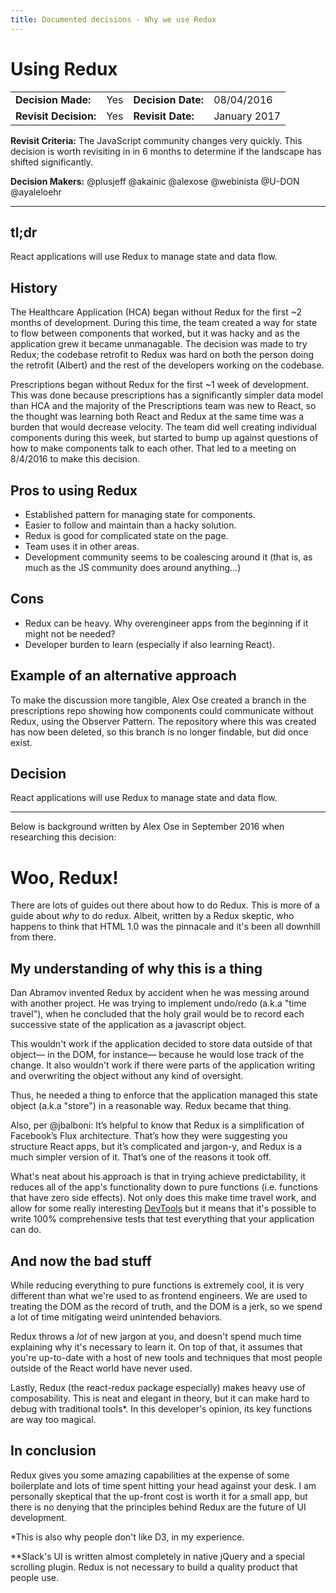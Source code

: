 ```yaml
---
title: Documented decisions - Why we use Redux
---
```


# Using Redux

|                       |     |                    |              |
| --------------------- | --- | ------------------ | ------------ |
| **Decision Made:**    | Yes | **Decision Date:** | 08/04/2016   |
| **Revisit Decision:** | Yes | **Revisit Date:**  | January 2017 |

**Revisit Criteria:** The JavaScript community changes very quickly. This decision is worth revisiting in in 6 months to determine if the landscape has shifted significantly.

**Decision Makers:** @plusjeff @akainic @alexose @webinista @U-DON @ayaleloehr

---

## tl;dr

React applications will use Redux to manage state and data flow.

## History

The Healthcare Application (HCA) began without Redux for the first ~2 months of development. During this time, the team created a way for state to flow between components that worked, but it was hacky and as the application grew it became unmanagable. The decision was made to try Redux; the codebase retrofit to Redux was hard on both the person doing the retrofit (Albert) and the rest of the developers working on the codebase.

Prescriptions began without Redux for the first ~1 week of development. This was done because prescriptions has a significantly simpler data model than HCA and the majority of the Prescriptions team was new to React, so the thought was learning both React and Redux at the same time was a burden that would decrease velocity. The team did well creating individual components during this week, but started to bump up against questions of how to make components talk to each other. That led to a meeting on 8/4/2016 to make this decision.

## Pros to using Redux

- Established pattern for managing state for components.
- Easier to follow and maintain than a hacky solution.
- Redux is good for complicated state on the page.
- Team uses it in other areas.
- Development community seems to be coalescing around it (that is, as much as the JS community does around anything...)

## Cons

- Redux can be heavy. Why overengineer apps from the beginning if it might not be needed?
- Developer burden to learn (especially if also learning React).

## Example of an alternative approach

To make the discussion more tangible, Alex Ose created a branch in the prescriptions repo showing how components could communicate without Redux, using the Observer Pattern. The repository where this was created has now been deleted, so this branch is no longer findable, but did once exist.

## Decision

React applications will use Redux to manage state and data flow.

---

Below is background written by Alex Ose in September 2016 when researching this decision:

# Woo, Redux!

There are lots of guides out there about how to do Redux. This is more of a guide about _why_ to do redux. Albeit, written by a Redux skeptic, who happens to think that HTML 1.0 was the pinnacale and it's been all downhill from there.

## My understanding of why this is a thing

Dan Abramov invented Redux by accident when he was messing around with another project. He was trying to implement undo/redo (a.k.a "time travel"), when he concluded that the holy grail would be to record each successive state of the application as a javascript object.

This wouldn't work if the application decided to store data outside of that object— in the DOM, for instance— because he would lose track of the change. It also wouldn't work if there were parts of the application writing and overwriting the object without any kind of oversight.

Thus, he needed a thing to enforce that the application managed this state object (a.k.a "store") in a reasonable way. Redux became that thing.

Also, per @jbalboni: It’s helpful to know that Redux is a simplification of Facebook’s Flux architecture. That’s how they were suggesting you structure React apps, but it’s complicated and jargon-y, and Redux is a much simpler version of it. That’s one of the reasons it took off.

What's neat about his approach is that in trying achieve predictability, it reduces all of the app's functionality down to pure functions (i.e. functions that have zero side effects). Not only does this make time travel work, and allow for some really interesting [DevTools](https://chrome.google.com/webstore/detail/redux-devtools/lmhkpmbekcpmknklioeibfkpmmfibljd?hl=en) but it means that it's possible to write 100% comprehensive tests that test everything that your application can do.

## And now the bad stuff

While reducing everything to pure functions is extremely cool, it is very different than what we're used to as frontend engineers. We are used to treating the DOM as the record of truth, and the DOM is a jerk, so we spend a lot of time mitigating weird unintended behaviors.

Redux throws a _lot_ of new jargon at you, and doesn't spend much time explaining why it's necessary to learn it. On top of that, it assumes that you're up-to-date with a host of new tools and techniques that most people outside of the React world have never used.

Lastly, Redux (the react-redux package especially) makes heavy use of composability. This is neat and elegant in theory, but it can make hard to debug with traditional tools\*. In this developer's opinion, its key functions are way too magical.

## In conclusion

Redux gives you some amazing capabilities at the expense of some boilerplate and lots of time spent hitting your head against your desk. I am personally skeptical that the up-front cost is worth it for a small app, but there is no denying that the principles behind Redux are the future of UI development.

\*This is also why people don't like D3, in my experience.

\*\*Slack's UI is written almost completely in native jQuery and a special scrolling plugin. Redux is not necessary to build a quality product that people use.
